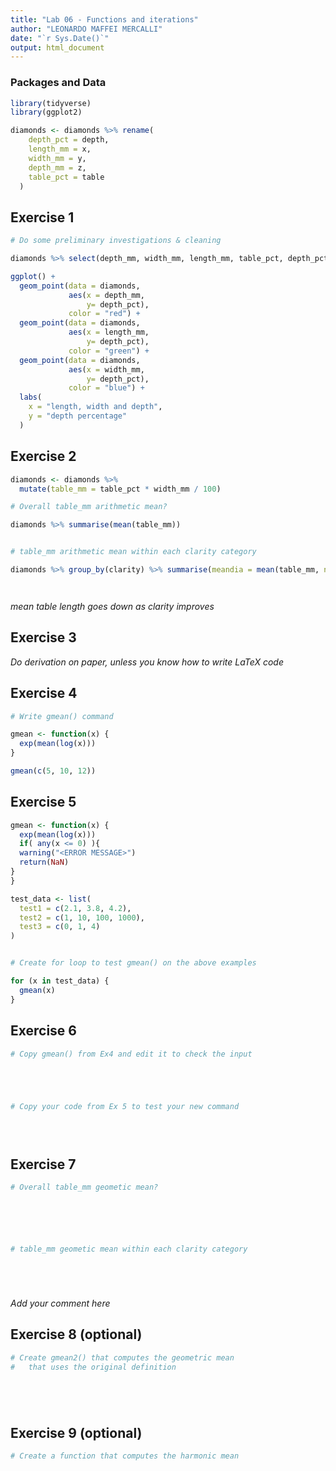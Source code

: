 ```yaml
---
title: "Lab 06 - Functions and iterations"
author: "LEONARDO MAFFEI MERCALLI"
date: "`r Sys.Date()`"
output: html_document
---
```



### Packages and Data

```r
library(tidyverse) 
library(ggplot2)
```

```r
diamonds <- diamonds %>% rename(
    depth_pct = depth,
    length_mm = x,
    width_mm = y,
    depth_mm = z,
    table_pct = table
  )
```


## Exercise 1

```r
# Do some preliminary investigations & cleaning

diamonds %>% select(depth_mm, width_mm, length_mm, table_pct, depth_pct) %>% replace_with_na(replace = list(x = 0))

ggplot() + 
  geom_point(data = diamonds,
             aes(x = depth_mm,
                 y= depth_pct),
             color = "red") +
  geom_point(data = diamonds,
             aes(x = length_mm,
                 y= depth_pct),
             color = "green") +
  geom_point(data = diamonds,
             aes(x = width_mm,
                 y= depth_pct),
             color = "blue") + 
  labs(
    x = "length, width and depth",
    y = "depth percentage"
  )

```


## Exercise 2

```r

diamonds <- diamonds %>%
  mutate(table_mm = table_pct * width_mm / 100)

# Overall table_mm arithmetic mean?

diamonds %>% summarise(mean(table_mm))


# table_mm arithmetic mean within each clarity category

diamonds %>% group_by(clarity) %>% summarise(meandia = mean(table_mm, na.rm = T))




```

_mean table length goes down as clarity improves_

## Exercise 3

_Do derivation on paper, unless you know how to write LaTeX code_


## Exercise 4

```r
# Write gmean() command

gmean <- function(x) {
  exp(mean(log(x)))
} 

gmean(c(5, 10, 12))

```

## Exercise 5

```r

gmean <- function(x) {
  exp(mean(log(x)))
  if( any(x <= 0) ){
  warning("<ERROR MESSAGE>")
  return(NaN)
}
} 

test_data <- list(
  test1 = c(2.1, 3.8, 4.2),
  test2 = c(1, 10, 100, 1000),
  test3 = c(0, 1, 4)
)


# Create for loop to test gmean() on the above examples

for (x in test_data) {
  gmean(x)
}


```


## Exercise 6

```r
# Copy gmean() from Ex4 and edit it to check the input





# Copy your code from Ex 5 to test your new command





```


## Exercise 7

```r
# Overall table_mm geometic mean?






# table_mm geometic mean within each clarity category






```

_Add your comment here_


## Exercise 8 (optional)

```r
# Create gmean2() that computes the geometric mean 
#   that uses the original definition






```


## Exercise 9 (optional)

```r
# Create a function that computes the harmonic mean







```
